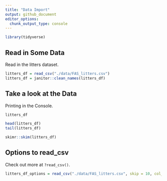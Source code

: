 ```yaml
---
title: "Data Import"
output: github_document
editor_options: 
  chunk_output_type: console
---
```


```r
library(tidyverse)
```

## Read in Some Data

Read in the litters dataset.

```r
litters_df = read_csv("./data/FAS_litters.csv")
litters_df = janitor::clean_names(litters_df)
```

## Take a look at the Data

Printing in the Console.
```r
litters_df
```

```r
head(litters_df)
tail(litters_df)
```

```r
skimr::skim(litters_df)
```

## Options to read_csv

Check out more at `?read_csv()`. 

```r
litters_df_options = read_csv("./data/FAS_litters.csv", skip = 10, col_names = FALSE, na = c("", "NA", ".", 999))
```

